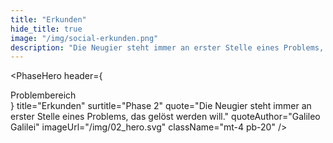 ```yaml
---
title: "Erkunden"
hide_title: true
image: "/img/social-erkunden.png"
description: "Die Neugier steht immer an erster Stelle eines Problems, das gelöst werden will. -Galileo Galilei"
---
```



<PhaseHero
	header={
		<div className="border-b border-magenta-500 text-sm lg:text-base text-magenta-500 py-1 mb-5 lg:mb-8">
			Problembereich
		</div>
	}
	title="Erkunden"
	surtitle="Phase 2"
	quote="Die Neugier steht immer an erster Stelle eines Problems, das gelöst werden will."
	quoteAuthor="Galileo Galilei"
	imageUrl="/img/02_hero.svg"
	className="mt-4 pb-20"
/>
